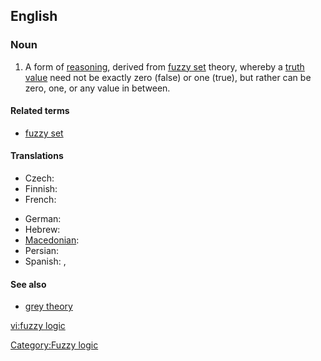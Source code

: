 ==English==

===Noun===
{{wikipedia}}
{{en-noun|sg=[[fuzzy]] [[logic]]}}

# A form of [[reasoning]], derived from [[fuzzy set]] theory, whereby a [[truth value]] need not be exactly zero (false) or one (true), but rather can be zero, one, or any value in between.

====Related terms====
* [[fuzzy set]]

====Translations====
{{trans-top|logic based on the notion of fuzzy set}}
* Czech: {{t-|cs|fuzzy logika|f}}
* Finnish: {{t-|fi|sumea logiikka}}
* French: {{t-|fr|logique floue|f}}
{{trans-mid}}
* German: {{t|de|Fuzzylogik}}
* Hebrew: {{t-|he|לוגיקה עמומה|f|tr=lógika amumá|sc=Hebr}}
* [[Macedonian]]: {{t|mk|фази логика|f|tr=fázi lógika|sc=Cyrl|xs=Macedonian}}
* Persian: {{t|fa|منطق فازی|sc=fa-Arab|xs=Persian}}
* Spanish:  {{t-|es|lógica difusa|f}}, {{t-|es|lógica borrosa|f}}
{{trans-bottom}}

====See also====
* [[grey theory]]

[[Category:Fuzzy logic]]

[[vi:fuzzy logic]]